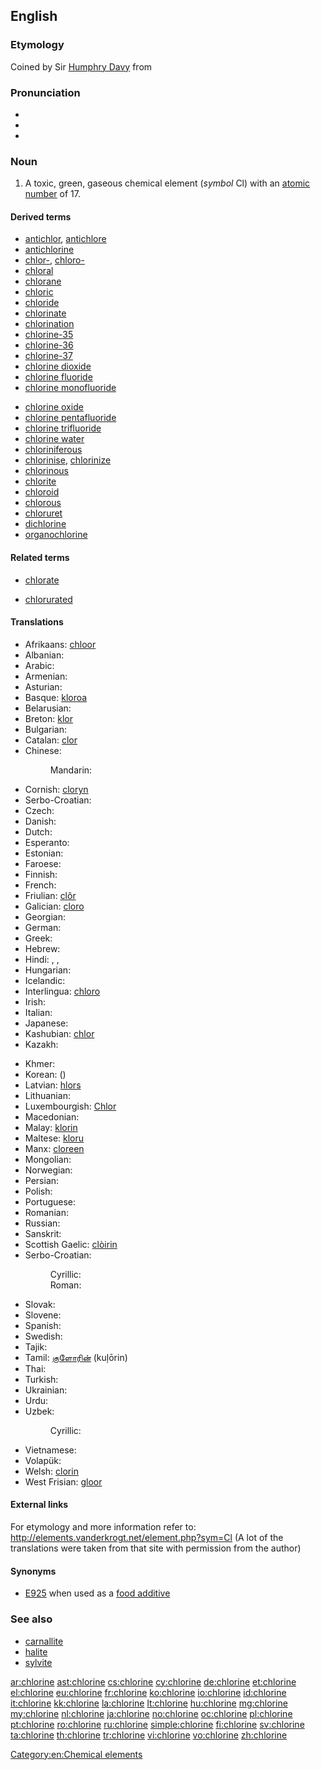 ==English==

{{elements|Cl|sulfur|S|argon|Ar}}

===Etymology===
Coined by Sir [[w:Humphry Davy|Humphry Davy]] from {{etyl|grc|en}} {{term|χλωρός||pale green|tr=khlōros|lang=grc|sc=polytonic}}

===Pronunciation===
* {{audio|en-us-chlorine.ogg|Audio (US)}}
* {{IPA|/ˈklɔriːn/}}
* {{rhymes|ɔːrɪn}}

===Noun===
{{en-noun|-}}
{{wikipedia}}

# A toxic, green, gaseous chemical element (''symbol'' Cl) with an [[atomic number]] of 17.

====Derived terms====
{{der-top}}
* [[antichlor]], [[antichlore]]
* [[antichlorine]]
* [[chlor-]], [[chloro-]]
* [[chloral]]
* [[chlorane]]
* [[chloric]]
* [[chloride]]
* [[chlorinate]]
* [[chlorination]]
* [[chlorine-35]]
* [[chlorine-36]]
* [[chlorine-37]]
* [[chlorine dioxide]]
* [[chlorine fluoride]]
* [[chlorine monofluoride]]
{{der-mid}}
* [[chlorine oxide]]
* [[chlorine pentafluoride]]
* [[chlorine trifluoride]]
* [[chlorine water]]
* [[chloriniferous]]
* [[chlorinise]], [[chlorinize]]
* [[chlorinous]]
* [[chlorite]]
* [[chloroid]]
* [[chlorous]]
* [[chloruret]]
* [[dichlorine]]
* [[organochlorine]]
{{der-bottom}}

====Related terms====
{{rel-top}}
* [[chlorate]]
{{rel-mid}}
* [[chlorurated]]
{{rel-bottom}}

====Translations====
{{trans-top|chemical element}}
* Afrikaans: [[chloor]]
* Albanian: {{t-|sq|hlor|xs=Albanian}}
* Arabic: {{t|ar|كلور|tr=kulūr|m}}
* Armenian: {{t-|hy|քլոր|tr=kʿlor}}
* Asturian: {{t+|ast|cloru|m}}
* Basque: [[kloroa]]
* Belarusian: {{t-|be|хлор|m|tr=xlor|xs=Belarusian}}
* Breton: [[klor]] {{m}}
* Bulgarian: {{t-|bg|хлор|m|tr=hlor}}
* Catalan: [[clor]]
* Chinese:
*: Mandarin: {{t|cmn|氯|tr=lǜ|sc=Hani}}
* Cornish: [[cloryn]]
* Serbo-Croatian: {{t|sh|klor}}
* Czech: {{t+|cs|chlór|m}}
* Danish: {{t-|da|klor}}
* Dutch: {{t+|nl|chloor|m}}
* Esperanto: {{t+|eo|kloro|xs=Esperanto}}
* Estonian: {{t-|et|kloor}}
* Faroese: {{t-|fo|klor|xs=Faroese}}
* Finnish: {{t+|fi|kloori}}
* French: {{t+|fr|chlore|m}}
* Friulian: [[clôr]]
* Galician: [[cloro]]
* Georgian: {{t|ka|ქლორი|tr=k'lori|sc=Geor}}
* German: {{t+|de|Chlor|n}}
* Greek: {{t+|el|χλώριο|n|tr=chlório}}
* Hebrew: {{t|he|כלור|m|tr=klor}}
* Hindi: {{t|hi|नीरजी|tr=neerajee|sc=Deva}}, {{t|hi|नीरजी|tr=nīrajī|sc=Deva}}, {{t|hi|क्लोरीन|tr=klorīn|sc=Deva}}
* Hungarian: {{t+|hu|klór}}
* Icelandic: {{t+|is|klór}}
* Interlingua: [[chloro]]
* Irish: {{t+|ga|clóirín|xs=Irish}}
* Italian: {{t+|it|cloro|m}}
* Japanese: {{t|ja|塩素|tr=えんそ, enso}}
* Kashubian: [[chlor]]
* Kazakh: {{t-|kk|хлор|tr=khlor|sc=Cyrl|xs=Kazakh}}
{{trans-mid}}
* Khmer: {{t|km|ក្លរ|tr=klɔɔ|sc=Khmr}}
* Korean: {{t+|ko|염소|tr=yeomso|sc=Hang}} ({{t+|ko|鹽素|sc=Hang}})
* Latvian: [[hlors]]
* Lithuanian: {{t+|lt|chloras|xs=Lithuanian}}
* Luxembourgish: [[Chlor]]
* Macedonian: {{t|mk|хлор|m|tr=hlor}}
* Malay: [[klorin]]
* Maltese: [[kloru]]
* Manx: [[cloreen]]
* Mongolian: {{t-|mn|хлор|tr=khlor|sc=Cyrl|xs=Mongolian}}
* Norwegian: {{t+|no|klor}}
* Persian: {{t|fa|کلر|tr=kolor}}
* Polish: {{t+|pl|chlor|m}}
* Portuguese: {{t+|pt|cloro|m}}
* Romanian: {{t+|ro|clor|n}}
* Russian: {{t+|ru|хлор|m|tr=xlor}}
* Sanskrit: {{t|sa|नीरजी|tr=neerajee|sc=Deva}}
* Scottish Gaelic: [[clòirin]]
* Serbo-Croatian:
*: Cyrillic: {{t|sh|хлор|m|sc=Cyrl}}
*: Roman: {{t|sh|hlor|m}}
* Slovak: {{t-|sk|chlór}}
* Slovene: {{t+|sl|klor}}
* Spanish: {{t+|es|cloro|m}}
* Swedish: {{t+|sv|klor|n}}
* Tajik: {{t|tg|хлор|tr=xlor}}
* Tamil: [[குளோரின்]] (kuļōrin)
* Thai: {{t|th|คลอรีน|tr=klor-reen|sc=Thai}}
* Turkish: {{t+|tr|klor}}
* Ukrainian: {{t-|uk|хлор|m|tr=xlor|xs=Ukrainian}}
* Urdu: {{t|ur|کلورین|tr=klorīn|sc=ur-Arab}}
* Uzbek: {{t|uz|hlor|tr=astatin}}
*: Cyrillic: {{t|uz|хлор|sc=Cyrl}}
* Vietnamese: {{t-|vi|clo|xs=Vietnamese}}
* Volapük: {{t+|vo|klorin}}
* Welsh: [[clorin]]
* West Frisian: [[gloor]]
{{trans-bottom}}

====External links====
For etymology and more information refer to:
http://elements.vanderkrogt.net/element.php?sym=Cl
(A lot of the translations were taken from that site with permission from the author)

====Synonyms====
* [[E925]] when used as a [[food additive]]

===See also===
* [[carnallite]]
* [[halite]]
* [[sylvite]]

[[Category:en:Chemical elements]]

[[ar:chlorine]]
[[ast:chlorine]]
[[cs:chlorine]]
[[cy:chlorine]]
[[de:chlorine]]
[[et:chlorine]]
[[el:chlorine]]
[[eu:chlorine]]
[[fr:chlorine]]
[[ko:chlorine]]
[[io:chlorine]]
[[id:chlorine]]
[[it:chlorine]]
[[kk:chlorine]]
[[la:chlorine]]
[[lt:chlorine]]
[[hu:chlorine]]
[[mg:chlorine]]
[[my:chlorine]]
[[nl:chlorine]]
[[ja:chlorine]]
[[no:chlorine]]
[[oc:chlorine]]
[[pl:chlorine]]
[[pt:chlorine]]
[[ro:chlorine]]
[[ru:chlorine]]
[[simple:chlorine]]
[[fi:chlorine]]
[[sv:chlorine]]
[[ta:chlorine]]
[[th:chlorine]]
[[tr:chlorine]]
[[vi:chlorine]]
[[vo:chlorine]]
[[zh:chlorine]]